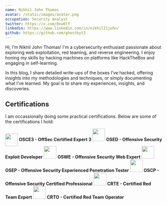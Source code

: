 ```yaml
---
name: Nikhil John Thomas
avatar: /static/images/avatar.png
occupation: Security Analyst
twitter: https://x.com/0xw0lf
linkedin: https://www.linkedin.com/in/nikhil21john/
github: https://github.com/ghostbyt3
---
```


Hi, I’m Nikhil John Thomas! I'm a cybersecurity enthusiast passionate about exploring web exploitation, red teaming, and reverse engineering. I enjoy honing my skills by hacking machines on platforms like HackTheBox and engaging in self-learning.

In this blog, I share detailed write-ups of the boxes I’ve hacked, offering insights into my methodologies and techniques, or simply documenting what I’ve learned. My goal is to share my experiences, insights, and discoveries.

## Certifications

I am occassionally doing some practical certifications. Below are some of the certifications I hold:

<span style="display: inline-block; vertical-align: middle;"> <img src="https://api.accredible.com/v1/frontend/credential_website_embed_image/badge/101530018" width="40" height="40" /> </span> **OSCE3 - OffSec Certified Expert 3**
<img src="https://api.accredible.com/v1/frontend/credential_website_embed_image/badge/101146076" width="40" height="40" /> **OSED - Offensive Security Exploit Developer**
<img src="https://api.accredible.com/v1/frontend/credential_website_embed_image/badge/89011777" width="40" height="40" /> **OSWE - Offensive Security Web Expert**
<img src="https://api.accredible.com/v1/frontend/credential_website_embed_image/badge/49306127" width="40" height="40" /> **OSEP - Offensive Security Experienced Penetration Tester**
<img src="https://api.accredible.com/v1/frontend/credential_website_embed_image/badge/50388807" width="40" height="40" /> **OSCP - Offensive Security Certified Professional**
<img src="https://api.accredible.com/v1/frontend/credential_website_embed_image/certificate/63829711" width="40" height="40" /> **CRTE - Certified Red Team Expert**
<img src="https://api.eu.badgr.io/public/assertions/D8GNmjNTQ92CrBZx4Me2tg/image" width="40" height="40" /> **CRTO - Certified Red Team Operator**
